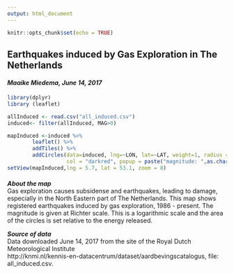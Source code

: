 ```yaml
---
output: html_document
---
```


```r
knitr::opts_chunk$set(echo = TRUE)
```
## Earthquakes induced by Gas Exploration in The Netherlands 

#### *Maaike Miedema, June 14, 2017*


```r
library(dplyr)
library (leaflet)

allInduced <- read.csv("all_induced.csv")
induced<- filter(allInduced, MAG>0)

mapInduced <-induced %>% 
        leaflet() %>%
        addTiles() %>% 
        addCircles(data=induced, lng=~LON, lat=~LAT, weight=1, radius = 7*sqrt(30^induced$MAG), 
                   col = "darkred", popup = paste("magnitude: ",as.character(induced$MAG)))
setView(mapInduced,lng = 5.7, lat = 53.1, zoom = 8)

```

  
####
***About the map***  
Gas exploration causes subsidense and earthquakes, leading to damage, especially in the North Eastern part of The Netherlands. This map shows registered earthquakes induced by gas exploration, 1986 - present. The magnitude is given at Richter scale. This is a logarithmic scale and the area of the circles is set relative to the energy released.
  
  
***Source of data***  
Data downloaded June 14, 2017 from the site of the Royal Dutch Meteorological Institute  
http://knmi.nl/kennis-en-datacentrum/dataset/aardbevingscatalogus, file: all_induced.csv.
